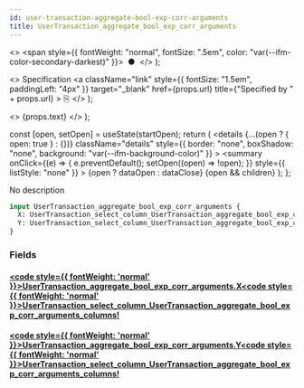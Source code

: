 ```yaml
---
id: user-transaction-aggregate-bool-exp-corr-arguments
title: UserTransaction_aggregate_bool_exp_corr_arguments
---
```


<head>
  <meta content="noindex" name="robots" />
  <meta charset="utf-8" />
</head>

  <>
    <span style={{ fontWeight: "normal", fontSize: ".5em", color: "var(--ifm-color-secondary-darkest)" }}>
      &nbsp;●&nbsp;
    </span>
  </>
);

  <>
    Specification
    <a
      className="link"
      style={{ fontSize: "1.5em", paddingLeft: "4px" }}
      target="_blank"
      href={props.url}
      title={"Specified by " + props.url}
    >
      ⎘
    </a>
  </>
);

  <>
    <span className={props.class}>{props.text}</span>
  </>
);


  const [open, setOpen] = useState(startOpen);
  return (
    <details
      {...(open ? { open: true } : {})}
      className="details"
      style={{ border: "none", boxShadow: "none", background: "var(--ifm-background-color)" }}
    >
      <summary
        onClick={(e) => {
          e.preventDefault();
          setOpen((open) => !open);
        }}
        style={{ listStyle: "none" }}
      >
        {open ? dataOpen : dataClose}
      </summary>
      {open && children}
    </details>
  );
};

No description

```graphql
input UserTransaction_aggregate_bool_exp_corr_arguments {
  X: UserTransaction_select_column_UserTransaction_aggregate_bool_exp_corr_arguments_columns!
  Y: UserTransaction_select_column_UserTransaction_aggregate_bool_exp_corr_arguments_columns!
}
```

### Fields

#### [<code style={{ fontWeight: 'normal' }}>UserTransaction_aggregate_bool_exp_corr_arguments.<b>X</b></code>](#)<Bullet />[<code style={{ fontWeight: 'normal' }}><b>UserTransaction_select_column_UserTransaction_aggregate_bool_exp_corr_arguments_columns!</b></code>](/docs/api/lockup/graphql/envio/enums/user-transaction-select-column-user-transaction-aggregate-bool-exp-corr-arguments-columns.mdx) <Badge class="badge badge--secondary badge--non_null" text="non-null"/> <Badge class="badge badge--secondary " text="enum"/>

#### [<code style={{ fontWeight: 'normal' }}>UserTransaction_aggregate_bool_exp_corr_arguments.<b>Y</b></code>](#)<Bullet />[<code style={{ fontWeight: 'normal' }}><b>UserTransaction_select_column_UserTransaction_aggregate_bool_exp_corr_arguments_columns!</b></code>](/docs/api/lockup/graphql/envio/enums/user-transaction-select-column-user-transaction-aggregate-bool-exp-corr-arguments-columns.mdx) <Badge class="badge badge--secondary badge--non_null" text="non-null"/> <Badge class="badge badge--secondary " text="enum"/>
